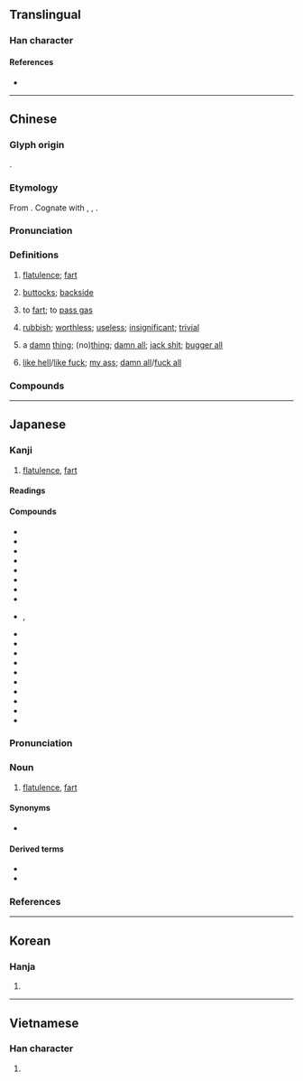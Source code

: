 {{character info/new}}
==Translingual==

===Han character===
{{Han char|rn=44|rad=尸|as=04|sn=7|four=77211|canj=SPP|ids=⿸尸比}}

====References====
* {{Han ref|kx=0300.230|dkj=07654|dj=0597.010|hdz=20966.120|uh=5C41|ud=23617|bh=A7BE|bd=42942}}

----

==Chinese==
{{zh-forms|alt=䊧,㞑,𡲩,𥧔,𥤶,𥥓}}
{{zh-wp}}

===Glyph origin===
{{Han etym}}
{{Han compound|尸|比|ls=psc|c1=s|c2=p|t1=body}}.

===Etymology===
From {{inh|zh|sit-pro|*pja-n/t/s||fart; shit}}. Cognate with {{cog|bo|ཕྱེན}}, {{m|bo|འཕྱེན||flatulence}}, {{cog|kac|hpyet||to fart}}.

===Pronunciation===
{{zh-pron
|m=pì
|m-s=pi4
|c=pei3
|c-t=pei1
|g=pi3
|h=pfs=phi;gd=pi4
|j=pi3
|mb=pṳ̿
|md=pói/pé
|md_note=pói - colloquial; pé - literary
|mn=ml:phì/phùi
|mn_note=phùi - colloquial; phì - literary
|mn-t=pui3/pi6
|mn-t_note=pui3 - colloquial; pi6 - literary
|w=2phi
|x=pi4
|mc=y
|oc=y
|ma=y
|cat=n,v,a,part
}}

===Definitions===
{{zh-hanzi}}

# {{lb|zh|colloquial}} [[flatulence]]; [[fart]] {{zh-mw|c:篤}}
#: {{zh-x|放屁|to fart; to bullshit}}
# {{lb|zh|colloquial}} [[buttock]]s; [[backside]]
#: {{zh-x|馬屁|horse's backside; flattery}}
#: {{zh-x|狗屁|dog's backside; nonsense; worthless thing; bullshit}}
#: {{zh-x|屁眼|anus; asshole}}
# {{lb|zh|colloquial}} to [[fart]]; to [[pass gas]]
#: {{zh-x|屁者先知|[jocular] The farter is usually the first to realise (and complain about the fart).}}
# {{lb|zh|vulgar}} [[rubbish]]; [[worthless]]; [[useless]]; [[insignificant]]; [[trivial]]
#: {{zh-x|屁話|nonsense}}
#: {{zh-x|屁事|'''trivial''' thing}}
# {{lb|zh|vulgar|usually in the negative}} a [[damn]] [[thing]]; (no)[[thing]]; [[damn all]]; [[jack shit]]; [[bugger all]]
#: {{zh-x|他 屁 都 不是。|He is an absolute '''shit'''.}}
#: {{zh-x|你 還 懂-個屁！|You know '''jack shit''' else!}} 
#: {{zh-x|關 我 屁 事！|Like I give a '''damn'''!}} 
# {{lb|zh|vulgar|negates the meaning of the sentence}} [[like hell]]/[[like fuck]]; [[my ass]]; [[damn all]]/[[fuck all]]
#: {{zh-x|你 有 屁 用！|You are of '''fuck all''' use!}}
#: {{zh-x|吃 屁 飯 啊！|'''Like fuck''' anyone will eat!}}
#: {{zh-x|道 個 屁 歉！|Apologize '''my ass'''!}}

===Compounds===
{{zh-der|一屁股|仙人放屁|光屁股|報屁股|夾屁股|尿流屁滾|屁大|屁支支|屁滾尿流|屁漏|屁眼|屁股|屁股沉|屁股眼|屁話|屁鳥人|打屁|打屁版|打屁股|拍馬屁|掇臀捧屁|撒騷放屁|擦屁股|放屁|放屁文字|放屁添風|放屁蟲|放屁辣臊|有個屁用|沉屁股|火燒屁股|狗屁|狗屁不通|狗屁倒灶|狗顛屁股|猴子屁股|菸屁股|跟屁股|馬屁|馬屁精|屁卵|打屁卵|吃屁|吃馬屁|屁塞|屁股蹲兒|屁雌寡淡|屎屁直流|屎流屁滾|撒響屁|放屁喇撒|放屁辣騷|放狗屁|跟屁精|跟屁蟲|馬屁勃|馬屁浡|鴨屁股|屁窒仔|放屁豆|放臭屁|臭屁|臭屁仙|屁股沒坐熱|摸老虎屁股|脫褲子放屁|顧腦袋，不顧屁股|屙屁|一面屁|把屁|屁孩|小屁孩|除褲放屁}}

----

==Japanese==

===Kanji===
{{ja-kanji|grade=|rs=尸04}}

# [[flatulence]], [[fart]]

====Readings====
{{ja-readings
|goon=ひ
|kanon=ひ
|kun=へ-
}}

====Compounds====
{{der-top|Compounds}}
* {{ja-r|言い出しっ屁|い.いだしっぺ}}
* {{ja-r|河童の屁|かっぱ の .へ}}
* {{ja-r|最後っ屁|さいごっぺ}}
* {{ja-r|沈香も焚かず屁もひらず|じんこう も たかず .へ も ひらず}}
* {{ja-r|透かし屁|すかしべ}}
* {{ja-r|握り屁|にぎりべ}}
* {{ja-r|百日の説法屁一つ|ひゃくにち の せっぽう .へ ひとつ}}
* {{ja-r|屁負い比丘尼|へおい びくに}}
* {{ja-r|屁%糞%葛|へ%くそ%かずら}}, {{ja-r|屁%屎%葛|へ%くそ%かずら}}
* {{ja-r|屁放き虫|へこきむし}}
* {{ja-r|屁っ放り|へっぴり}}
* {{ja-r|屁でもない|.へ でも ない}}
* {{ja-r|屁とも思わない|.へ と も おもわない}}
* {{ja-r|屁の河童|.へ の かっぱ}}
* {{ja-r|屁の突っ張りにもならない|.へ の つっぱり に も ならない}}
* {{ja-r|放屁|へひり}}
* {{ja-r|屁理屈|へりくつ}}
* {{ja-r|屁をひって尻すぼめ|.へ を ひって しり すぼめ}}
* {{ja-r|放屁|ほうひ}}
{{der-bottom}}

{{wikipedia|lang=ja}}
{{ja-kanjitab|へ|yomi=k}}

===Pronunciation===
{{ja-pron|yomi=k|へ|acc=1|acc_ref=DJR,NHK}}

===Noun===
{{ja-noun|へ}}

# {{lb|ja|mildly vulgar}} [[flatulence]], [[fart]]

====Synonyms====
* {{ja-r|おなら}}

====Derived terms====
* {{ja-r|屁をこく|.へ を こく}}
* {{ja-r|屁をひる|.へ を ひる}}

===References===
<references/>

----

==Korean==

===Hanja===
{{ko-hanja|hangeul=비|rv=bi|mr=pi}}

# {{defn|lang=ko|sort=尸04}}

----

==Vietnamese==

===Han character===
{{vi-hantu|[[thí]]|rs=尸04}}

# {{defn|lang=vi|sort=尸04}}